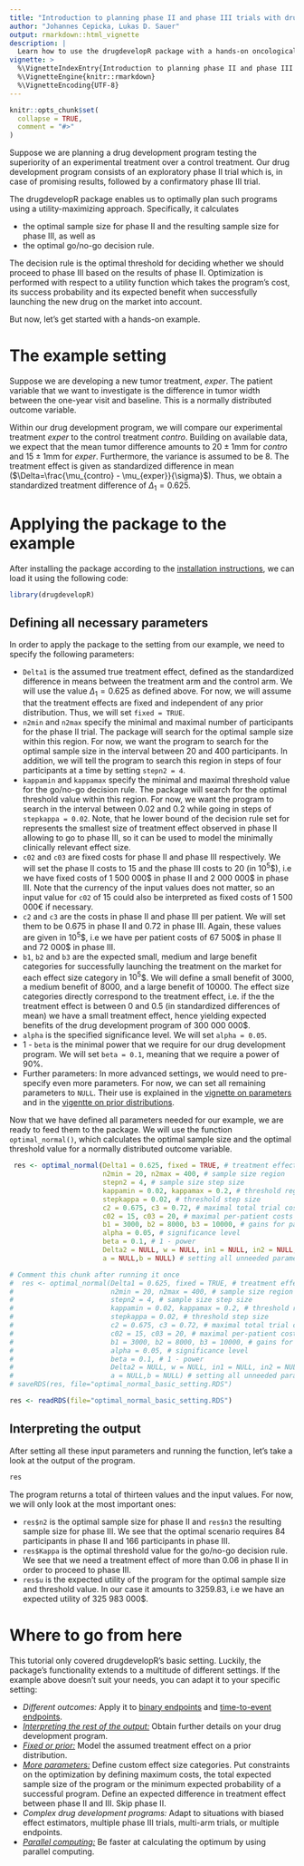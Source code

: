 ```yaml
---
title: "Introduction to planning phase II and phase III trials with drugdevelopR"
author: "Johannes Cepicka, Lukas D. Sauer"
output: rmarkdown::html_vignette
description: |
  Learn how to use the drugdevelopR package with a hands-on oncological example.
vignette: >
  %\VignetteIndexEntry{Introduction to planning phase II and phase III trials with drugdevelopR}
  %\VignetteEngine{knitr::rmarkdown}
  %\VignetteEncoding{UTF-8}
---
```


```r
knitr::opts_chunk$set(
  collapse = TRUE,
  comment = "#>"
)
```

Suppose we are planning a drug development program testing the superiority of an experimental treatment over a control treatment. Our drug development program consists of an exploratory phase II trial which is, in case of promising results, followed by a confirmatory phase III trial.

The drugdevelopR package enables us to optimally plan such programs using a utility-maximizing approach. Specifically, it calculates

* the optimal sample size for phase II and the resulting sample size for phase III, as well as
* the optimal go/no-go decision rule.

The decision rule is the optimal threshold for deciding whether we should proceed to phase III based on the results of phase II. Optimization is performed with respect to a utility function which takes the program's cost, its success probability and its expected benefit when successfully launching the new drug on the market into account. 

But now, let's get started with a hands-on example.

# The example setting

Suppose we are developing a new tumor treatment, *exper*. The patient variable that we want to investigate is the difference in tumor width between the one-year visit and baseline. This is a normally distributed outcome variable.

Within our drug development program, we will compare our experimental treatment *exper* to the control treatment *contro*. Building on available data, we expect that the mean tumor difference amounts to $20±1 \mathrm{mm}$ for *contro* and $15±1 \mathrm{mm}$ for *exper*. Furthermore, the variance is assumed to be 8. The treatment effect is given as standardized difference in mean ($\Delta=\frac{\mu_{contro} - \mu_{exper}}{\sigma}$). Thus, we obtain a standardized treatment difference of $\Delta_1 = 0.625$. 

# Applying the package to the example

After installing the package according to the [installation instructions](https://sterniii3.github.io/drugdevelopR/#Installation), we can load it using the following code:
```r
library(drugdevelopR)
```

## Defining all necessary parameters

In order to apply the package to the setting from our example, we need to specify the following parameters:

* `Delta1` is the assumed true treatment effect, defined as the standardized difference in means between the treatment arm and the control arm. We will use the value $\Delta_1 = 0.625$ as defined above. For now, we will assume that the treatment effects are fixed and independent of any prior distribution. Thus, we will set `fixed = TRUE`.
* `n2min` and `n2max` specify the minimal and maximal number of participants for the phase II trial. The package will search for the optimal sample size within this region. For now, we want the program to search for the optimal sample size in the interval between 20 and 400 participants. In addition, we will tell the program to search this region in steps of four participants at a time by setting `stepn2 = 4`.
* `kappamin` and `kappamax` specify the minimal and maximal threshold value for the go/no-go decision rule. The package will search for the optimal threshold value within this region. For now, we want the program to search in the interval between 0.02 and 0.2 while going in steps of `stepkappa = 0.02`. Note, that he lower bound of the decision rule set for represents the smallest size of treatment effect observed in phase II allowing to go to phase III, so it can be used to model the minimally clinically relevant effect size.
* `c02` and `c03` are fixed costs for phase II and phase III respectively. We will set the phase II costs to 15 and the phase III costs to 20 (in $10^5$\$), i.e we have fixed costs of 1 500 000\$ in phase II and 2 000 000\$ in phase III. Note that the currency of the input values does not matter, so an input value for `c02` of 15 could also be interpreted as fixed costs of 1 500 000€ if necessary. 
* `c2` and `c3` are the costs in phase II and phase III per patient. We will set them to be 0.675 in phase II and 0.72 in phase III. Again, these values are given in $10^5$\$, i.e we have per patient costs of 67 500\$ in phase II and 72 000\$ in phase III.
* `b1`, `b2` and `b3` are the expected small, medium and large benefit categories for successfully launching the treatment on the market for each effect size category in $10^5$\$. We will define a small benefit of 3000, a medium benefit of 8000, and a large benefit of 10000. The effect size categories directly correspond to the treatment effect, i.e. if the the treatment effect is between 0 and 0.5 (in standardized differences of mean) we have a small treatment effect, hence yielding expected benefits of the drug development program of 300 000 000\$.
* `alpha` is the specified significance level. We will set `alpha = 0.05`.
* 1 - `beta` is the minimal power that we require for our drug development program. We will set `beta = 0.1`, meaning that we require a power of 90%.
* Further parameters: In more advanced settings, we would need to pre-specify even more parameters. For now, we can set all remaining parameters to `NULL`. Their use is explained in the [vignette on parameters](https://sterniii3.github.io/drugdevelopR/articles/More_Parameters.html) and in the [vigentte on prior distributions](https://sterniii3.github.io/drugdevelopR/articles/Fixed_and_prior_distributions.html).

Now that we have defined all parameters needed for our example, we are ready to feed them to the package. We will use the function `optimal_normal()`, which calculates the optimal sample size and the optimal threshold value for a normally distributed outcome variable.
```r
 res <- optimal_normal(Delta1 = 0.625, fixed = TRUE, # treatment effect
                       n2min = 20, n2max = 400, # sample size region
                       stepn2 = 4, # sample size step size
                       kappamin = 0.02, kappamax = 0.2, # threshold region
                       stepkappa = 0.02, # threshold step size
                       c2 = 0.675, c3 = 0.72, # maximal total trial costs
                       c02 = 15, c03 = 20, # maximal per-patient costs
                       b1 = 3000, b2 = 8000, b3 = 10000, # gains for patients
                       alpha = 0.05, # significance level
                       beta = 0.1, # 1 - power
                       Delta2 = NULL, w = NULL, in1 = NULL, in2 = NULL, 
                       a = NULL,b = NULL) # setting all unneeded parameters to NULL
```

```r
# Comment this chunk after running it once
#  res <- optimal_normal(Delta1 = 0.625, fixed = TRUE, # treatment effect
#                        n2min = 20, n2max = 400, # sample size region
#                        stepn2 = 4, # sample size step size
#                        kappamin = 0.02, kappamax = 0.2, # threshold region
#                        stepkappa = 0.02, # threshold step size
#                        c2 = 0.675, c3 = 0.72, # maximal total trial costs
#                        c02 = 15, c03 = 20, # maximal per-patient costs
#                        b1 = 3000, b2 = 8000, b3 = 10000, # gains for patients
#                        alpha = 0.05, # significance level
#                        beta = 0.1, # 1 - power
#                        Delta2 = NULL, w = NULL, in1 = NULL, in2 = NULL, 
#                        a = NULL,b = NULL) # setting all unneeded parameters to NULL
# saveRDS(res, file="optimal_normal_basic_setting.RDS")
```
```r
res <- readRDS(file="optimal_normal_basic_setting.RDS")
```

## Interpreting the output

After setting all these input parameters and running the function, let's take a look at the output of the program.

```r
res
```


The program returns a total of thirteen values and the input values. For now, we will only look at the most important ones:

* `res$n2` is the optimal sample size for phase II and `res$n3` the resulting sample size for phase III. We see that the optimal scenario requires 84 participants in phase II and 166 participants in phase III. 
* `res$Kappa` is the optimal threshold value for the go/no-go decision rule. We see that we need a treatment effect of more than 0.06 in phase II in order to proceed to phase III. 
* `res$u` is the expected utility of the program for the optimal sample size and threshold value. In our case it amounts to 3259.83, i.e we have an expected utility of 325 983 000\$. 


# Where to go from here

This tutorial only covered drugdevelopR's basic setting. Luckily, the package's functionality extends to a multitude of different settings. If the example above doesn't suit your needs, you can adapt it to your specific setting:

* *Different outcomes:* Apply it to [binary endpoints](https://sterniii3.github.io/drugdevelopR/articles/Binary_distributed_outcomes.html) and [time-to-event endpoints](https://sterniii3.github.io/drugdevelopR/articles/Time-to-event_outcomes.html).
* [*Interpreting the rest of the output:*](https://sterniii3.github.io/drugdevelopR/articles/Interpreting_Output.html) Obtain further details on your drug development program.
* [*Fixed or prior:*](https://sterniii3.github.io/drugdevelopR/articles/Fixed_and_prior_distributions.html) Model the assumed treatment effect on a prior distribution.
* [*More parameters:*](https://sterniii3.github.io/drugdevelopR/articles/More_Parameters.html) Define custom effect size categories. Put constraints on the optimization by defining maximum costs, the total expected sample size of the program or the minimum expected probability of a successful program. Define an expected difference in treatment effect between phase II and III. Skip phase II.
* *Complex drug development programs:* Adapt to situations with biased effect estimators, multiple phase III trials, multi-arm trials, or multiple endpoints.
* [*Parallel computing:*](https://sterniii3.github.io/drugdevelopR/articles/More_Parameters.html) Be faster at calculating the optimum by using parallel computing.
